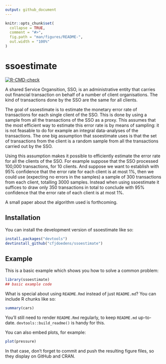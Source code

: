 ```yaml
---
output: github_document
---
```


<!-- README.md is generated from README.Rmd. Please edit that file -->

```r
knitr::opts_chunk$set(
  collapse = TRUE,
  comment = "#>",
  fig.path = "man/figures/README-",
  out.width = "100%"
)
```

# ssoestimate

<!-- badges: start -->
[![R-CMD-check](https://github.com/cfjdoedens/ssoestimate/actions/workflows/R-CMD-check.yaml/badge.svg)](https://github.com/cfjdoedens/ssoestimate/actions/workflows/R-CMD-check.yaml)
<!-- badges: end -->

A shared Service Organsition, SSO, is an administrative entity that
carries out financial transaction on behalf of a number of client organisations.
The kind of transactions done by the SSO are the same for all clients.

The goal of ssoestimate is to estimate the monetary error rate of 
transactions for each 
single client of the SSO. This is done by using a sample from all the 
transactions
of the SSO as a proxy. This assumes that the most efficient way to estimate 
this error rate is by means of sampling: it is not feasable to do
for example an integral data-analyses of the transactions.
The one big assumption that ssoestimate uses is that the set of transactions 
from the
client is a random sample from all the transactions carried out by the SSO.

Using this assumption makes it possible to efficiently estimate the error rate
for all the clients of the SSO. For example suppose that the SSO processed 
100,000 transactions, for 10 clients.
And suppose we want to establish with 95% confidence that the error rate for
each client
is at most 1%, then we could use (expecting no errors in the samples) a sample 
of 300 transactions from each client,
totalling 3000 samples. Instead when using ssoestimate it suffices
to draw only 350 transactions in total to conclude with 95% confidence that 
the error
rate of each client is at most 1%.

A small paper about the algorithm used is forthcoming.

## Installation

You can install the development version of ssoestimate like so:

``` r
install.packages("devtools")
devtinstall_github("cfjdoedens/ssoestimate")
```

## Example

This is a basic example which shows you how to solve a common problem:

```r
library(ssoestimate)
## basic example code
```

What is special about using `README.Rmd` instead of just `README.md`? You can include R chunks like so:

```r
summary(cars)
```

You'll still need to render `README.Rmd` regularly, to keep `README.md` up-to-date. `devtools::build_readme()` is handy for this.

You can also embed plots, for example:

```r
plot(pressure)
```

In that case, don't forget to commit and push the resulting figure files, so they display on GitHub and CRAN.
